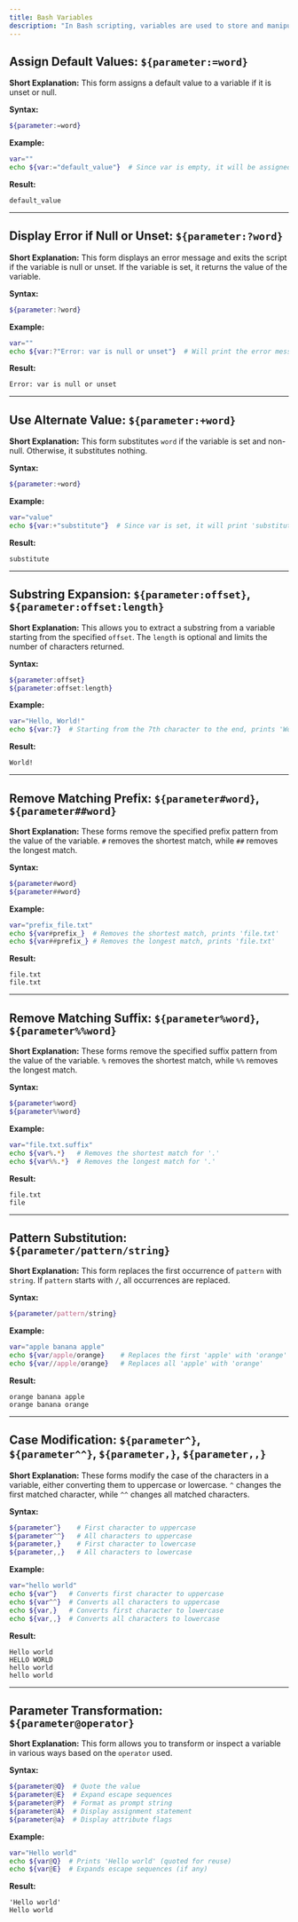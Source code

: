 ```yaml
---
title: Bash Variables
description: "In Bash scripting, variables are used to store and manipulate data. There are various forms of variable expansion that help you transform and manage the data in different ways. Below is a guide covering some important forms of Bash variable expansions."
---
```


## Assign Default Values: `${parameter:=word}`

**Short Explanation:**
This form assigns a default value to a variable if it is unset or null.

**Syntax:**
```bash
${parameter:=word}
```

**Example:**
```bash
var=""
echo ${var:="default_value"}  # Since var is empty, it will be assigned 'default_value'
```

**Result:**
```
default_value
```

---

## Display Error if Null or Unset: `${parameter:?word}`

**Short Explanation:**
This form displays an error message and exits the script if the variable is null or unset. If the variable is set, it returns the value of the variable.

**Syntax:**
```bash
${parameter:?word}
```

**Example:**
```bash
var=""
echo ${var:?"Error: var is null or unset"}  # Will print the error message because var is empty
```

**Result:**
```
Error: var is null or unset
```

---

## Use Alternate Value: `${parameter:+word}`

**Short Explanation:**
This form substitutes `word` if the variable is set and non-null. Otherwise, it substitutes nothing.

**Syntax:**
```bash
${parameter:+word}
```

**Example:**
```bash
var="value"
echo ${var:+"substitute"}  # Since var is set, it will print 'substitute'
```

**Result:**
```
substitute
```

---

## Substring Expansion: `${parameter:offset}`, `${parameter:offset:length}`

**Short Explanation:**
This allows you to extract a substring from a variable starting from the specified `offset`. The `length` is optional and limits the number of characters returned.

**Syntax:**
```bash
${parameter:offset}
${parameter:offset:length}
```

**Example:**
```bash
var="Hello, World!"
echo ${var:7}  # Starting from the 7th character to the end, prints 'World!'
```

**Result:**
```
World!
```

---

## Remove Matching Prefix: `${parameter#word}`, `${parameter##word}`

**Short Explanation:**
These forms remove the specified prefix pattern from the value of the variable. `#` removes the shortest match, while `##` removes the longest match.

**Syntax:**
```bash
${parameter#word}
${parameter##word}
```

**Example:**
```bash
var="prefix_file.txt"
echo ${var#prefix_}  # Removes the shortest match, prints 'file.txt'
echo ${var##prefix_} # Removes the longest match, prints 'file.txt'
```

**Result:**
```
file.txt
file.txt
```

---

## Remove Matching Suffix: `${parameter%word}`, `${parameter%%word}`

**Short Explanation:**
These forms remove the specified suffix pattern from the value of the variable. `%` removes the shortest match, while `%%` removes the longest match.

**Syntax:**
```bash
${parameter%word}
${parameter%%word}
```

**Example:**
```bash
var="file.txt.suffix"
echo ${var%.*}   # Removes the shortest match for '.'
echo ${var%%.*}  # Removes the longest match for '.'
```

**Result:**
```
file.txt
file
```

---

## Pattern Substitution: `${parameter/pattern/string}`

**Short Explanation:**
This form replaces the first occurrence of `pattern` with `string`. If `pattern` starts with `/`, all occurrences are replaced.

**Syntax:**
```bash
${parameter/pattern/string}
```

**Example:**
```bash
var="apple banana apple"
echo ${var/apple/orange}    # Replaces the first 'apple' with 'orange'
echo ${var//apple/orange}   # Replaces all 'apple' with 'orange'
```

**Result:**
```
orange banana apple
orange banana orange
```

---

## Case Modification: `${parameter^}`, `${parameter^^}`, `${parameter,}`, `${parameter,,}`

**Short Explanation:**
These forms modify the case of the characters in a variable, either converting them to uppercase or lowercase. `^` changes the first matched character, while `^^` changes all matched characters.

**Syntax:**
```bash
${parameter^}    # First character to uppercase
${parameter^^}   # All characters to uppercase
${parameter,}    # First character to lowercase
${parameter,,}   # All characters to lowercase
```

**Example:**
```bash
var="hello world"
echo ${var^}   # Converts first character to uppercase
echo ${var^^}  # Converts all characters to uppercase
echo ${var,}   # Converts first character to lowercase
echo ${var,,}  # Converts all characters to lowercase
```

**Result:**
```
Hello world
HELLO WORLD
hello world
hello world
```

---

## Parameter Transformation: `${parameter@operator}`

**Short Explanation:**
This form allows you to transform or inspect a variable in various ways based on the `operator` used.

**Syntax:**
```bash
${parameter@Q}  # Quote the value
${parameter@E}  # Expand escape sequences
${parameter@P}  # Format as prompt string
${parameter@A}  # Display assignment statement
${parameter@a}  # Display attribute flags
```

**Example:**
```bash
var="Hello world"
echo ${var@Q}  # Prints 'Hello world' (quoted for reuse)
echo ${var@E}  # Expands escape sequences (if any)
```

**Result:**
```
'Hello world'
Hello world
```

